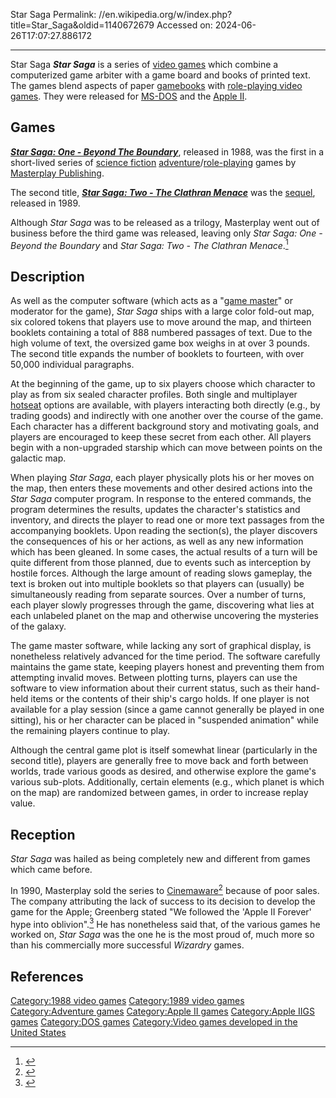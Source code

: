 Star Saga
Permalink: //en.wikipedia.org/w/index.php?title=Star_Saga&oldid=1140672679
Accessed on: 2024-06-26T17:07:27.886172



------
Star Saga
{{Infobox VG series
|title= Star Saga
|image= 
|caption= Cover art
|developer= Masterplay Publishing
|publisher= Masterplay Publishing
|creator= [[Andrew C. Greenberg]], Rick Dutton, Walter Freitag, and Michael Massimilla
|platforms=[[Apple IIGS]], [[Apple II]], [[MS-DOS]]
|released= 1988 (''[[Star Saga: One]]'')<br/>1989 (''Star Saga: Two'')
|genre= [[Role-playing video game|Role-playing]]
}}
'''''Star Saga''''' is a series of [[video game]]s which combine a computerized game arbiter with a game board and books of printed text. The games blend aspects of paper [[gamebook]]s with [[role-playing video game]]s. They were released for [[MS-DOS]] and the [[Apple II]].{{Citation needed|date=July 2021}}

==Games==
<!-- Deleted image removed: [[File:Star Saga One.jpg|thumb|left|Oversized ''Star Saga: One'' box]] -->
'''''[[Star Saga One: Beyond the Boundary|Star Saga: One - Beyond The Boundary]]''''', released in 1988, was the first in a short-lived series of [[science fiction]] [[adventure game|adventure]]/[[role-playing game|role-playing]] games by [[Masterplay Publishing]].

The second title, '''''[[Star Saga: Two - The Clathran Menace]]''''' was the [[sequel]], released in 1989.

Although ''Star Saga'' was to be released as a trilogy, Masterplay went out of business before the third game was released, leaving only ''Star Saga: One - Beyond the Boundary'' and ''Star Saga: Two - The Clathran Menace''.<ref name="gamasutra">{{Citation | url=http://www.gamasutra.com/features/20070223b/barton_pfv.htm | title=The History of Computer Role-Playing Games Part 2: The Golden Age(1985–1993) | last=Barton | first=Matt | publisher=[[Gamasutra]] | date=2007-02-23}}</ref>

==Description==
As well as the computer software (which acts as a "[[Gamemaster|game master]]" or moderator for the game), ''Star Saga'' ships with a large color fold-out map, six colored tokens that players use to move around the map, and thirteen booklets containing a total of 888 numbered passages of text. Due to the high volume of text, the oversized game box weighs in at over 3 pounds. The second title expands the number of booklets to fourteen, with over 50,000 individual paragraphs.

At the beginning of the game, up to six players choose which character to play as from six sealed character profiles. Both single and multiplayer [[hotseat (multiplayer mode)|hotseat]] options are available, with players interacting both directly (e.g., by trading goods) and indirectly with one another over the course of the game. Each character has a different background story and motivating goals, and players are encouraged to keep these secret from each other. All players begin with a non-upgraded starship which can move between points on the galactic map.

When playing ''Star Saga'', each player physically plots his or her moves on the map, then enters these movements and other desired actions into the ''Star Saga'' computer program.  In response to the entered commands, the program determines the results, updates the character's statistics and inventory, and directs the player to read one or more text passages from the accompanying booklets. Upon reading the section(s), the player discovers the consequences of his or her actions, as well as any new information which has been gleaned. In some cases, the actual results of a turn will be quite different from those planned, due to events such as interception by hostile forces.  Although the large amount of reading slows gameplay, the text is broken out into multiple booklets so that players can (usually) be simultaneously reading from separate sources. Over a number of turns, each player slowly progresses through the game, discovering what lies at each unlabeled planet on the map and otherwise uncovering the mysteries of the galaxy.

The game master software, while lacking any sort of graphical display, is nonetheless relatively advanced for the time period. The software carefully maintains the game state, keeping players honest and preventing them from attempting invalid moves. Between plotting turns, players can use the software to view information about their current status, such as their hand-held items or the contents of their ship's cargo holds.  If one player is not available for a play session (since a game cannot generally be played in one sitting), his or her character can be placed in "suspended animation" while the remaining players continue to play.

Although the central game plot is itself somewhat linear (particularly in the second title), players are generally free to move back and forth between worlds, trade various goods as desired, and otherwise explore the game's various sub-plots. Additionally, certain elements (e.g., which planet is which on the map) are randomized between games, in order to increase replay value.

==Reception==
''Star Saga'' was hailed as being completely new and different from games which came before.

In 1990, Masterplay sold the series to [[Cinemaware]]<ref name="cgw199005">{{cite news | url=http://www.cgwmuseum.org/galleries/index.php?year=1990&pub=2&id=71 | title=Cinemaware Buys, Sells and Restructures | magazine=Computer Gaming World | date=May 1990 | accessdate=16 November 2013 | pages=50}}</ref> because of poor sales. The company attributing the lack of success to its decision to develop the game for the Apple; Greenberg stated "We followed the 'Apple II Forever' hype into oblivion".<ref name="cgw199003">{{cite news | url=http://www.cgwmuseum.org/galleries/index.php?year=1990&pub=2&id=69 | title=Electronic Arts Reaffirms Commitment to Disk-Based Software | magazine=Computer Gaming World | date=March 1990 | accessdate=15 November 2013 | pages=14}}</ref> He has nonetheless said that, of the various games he worked on, ''Star Saga'' was the one he is the most proud of, much more so than his commercially more successful ''Wizardry'' games.{{Citation needed|date=October 2009}}

==References==
{{reflist}}

[[Category:1988 video games]]
[[Category:1989 video games]]
[[Category:Adventure games]]
[[Category:Apple II games]]
[[Category:Apple IIGS games]]
[[Category:DOS games]]
[[Category:Video games developed in the United States]]